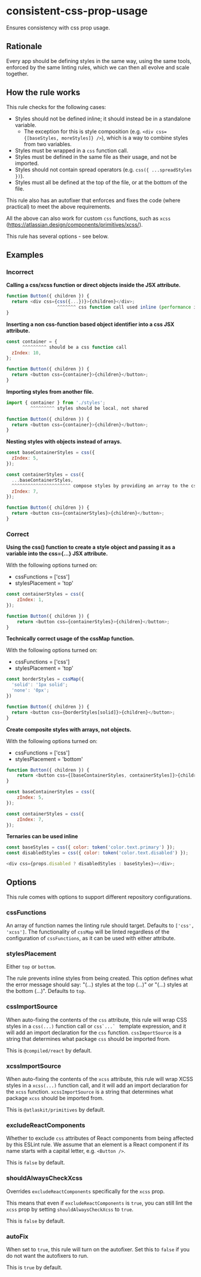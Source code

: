 # consistent-css-prop-usage

Ensures consistency with css prop usage.

## Rationale

Every app should be defining styles in the same way, using the same tools, enforced by the same
linting rules, which we can then all evolve and scale together.

## How the rule works

This rule checks for the following cases:

- Styles should not be defined inline; it should instead be in a standalone variable.
  - The exception for this is style composition (e.g. `<div css={[baseStyles, moreStyles]} />`),
    which is a way to combine styles from two variables.
- Styles must be wrapped in a `css` function call.
- Styles must be defined in the same file as their usage, and not be imported.
- Styles should not contain spread operators (e.g. `css({ ...spreadStyles })`).
- Styles must all be defined at the top of the file, or at the bottom of the file.

This rule also has an autofixer that enforces and fixes the code (where practical) to meet the above
requirements.

All the above can also work for custom `css` functions, such as `xcss`
(https://atlassian.design/components/primitives/xcss/).

This rule has several options - see below.

## Examples

### Incorrect

**Calling a css/xcss function or direct objects inside the JSX attribute.**

```js
function Button({ children }) {
  return <div css={css({...})}>{children}</div>;
                   ^^^^^^^ css function call used inline (performance issue)
}
```

**Inserting a non css-function based object identifier into a css JSX attribute.**

```js
const container = {
      ^^^^^^^^^ should be a css function call
  zIndex: 10,
};

function Button({ children }) {
  return <button css={container}>{children}</button>;
}
```

**Importing styles from another file.**

```js
import { container } from './styles';
         ^^^^^^^^^ styles should be local, not shared

function Button({ children }) {
  return <button css={container}>{children}</button>;
}
```

**Nesting styles with objects instead of arrays.**

```js
const baseContainerStyles = css({
  zIndex: 5,
});

const containerStyles = css({
  ...baseContainerStyles,
  ^^^^^^^^^^^^^^^^^^^^^^ compose styles by providing an array to the css call instead (see example below)
  zIndex: 7,
});

function Button({ children }) {
  return <button css={containerStyles}>{children}</button>;
}
```

### Correct

**Using the css() function to create a style object and passing it as a variable into the css={...}
JSX attribute.**

With the following options turned on:

- cssFunctions = ['css']
- stylesPlacement = 'top'

```js
const containerStyles = css({
	zIndex: 1,
});

function Button({ children }) {
	return <button css={containerStyles}>{children}</button>;
}
```

**Technically correct usage of the cssMap function.**

With the following options turned on:

- cssFunctions = ['css']
- stylesPlacement = 'top'

```js
const borderStyles = cssMap({
  'solid': '1px solid';
  'none': '0px';
})

function Button({ children }) {
  return <button css={borderStyles[solid]}>{children}</button>;
}
```

**Create composite styles with arrays, not objects.**

With the following options turned on:

- cssFunctions = ['css']
- stylesPlacement = 'bottom'

```js
function Button({ children }) {
	return <button css={[baseContainerStyles, containerStyles]}>{children}</button>;
}

const baseContainerStyles = css({
	zIndex: 5,
});

const containerStyles = css({
	zIndex: 7,
});
```

**Ternaries can be used inline**

```js
const baseStyles = css({ color: token('color.text.primary') });
const disabledStyles = css({ color: token('color.text.disabled') });

<div css={props.disabled ? disabledStyles : baseStyles}></div>;
```

## Options

This rule comes with options to support different repository configurations.

### cssFunctions

An array of function names the linting rule should target. Defaults to `['css', 'xcss']`. The
functionality of `cssMap` will be linted regardless of the configuration of `cssFunctions`, as it
can be used with either attribute.

### stylesPlacement

Either `top` or `bottom`.

The rule prevents inline styles from being created. This option defines what the error message
should say: "(...) styles at the top (...)" or "(...) styles at the bottom (...)". Defaults to
`top`.

### cssImportSource

When auto-fixing the contents of the `css` attribute, this rule will wrap CSS styles in a `css(...)`
function call or ``css`...` `` template expression, and it will add an import declaration for the
`css` function. `cssImportSource` is a string that determines what package `css` should be imported
from.

This is `@compiled/react` by default.

### xcssImportSource

When auto-fixing the contents of the `xcss` attribute, this rule will wrap XCSS styles in a
`xcss(...)` function call, and it will add an import declaration for the `xcss` function.
`xcssImportSource` is a string that determines what package `xcss` should be imported from.

This is `@atlaskit/primitives` by default.

### excludeReactComponents

Whether to exclude `css` attributes of React components from being affected by this ESLint rule. We
assume that an element is a React component if its name starts with a capital letter, e.g.
`<Button />`.

This is `false` by default.

### shouldAlwaysCheckXcss

Overrides `excludeReactComponents` specifically for the `xcss` prop.

This means that even if `excludeReactComponents` is `true`, you can still lint the `xcss` prop by
setting `shouldAlwaysCheckXcss` to `true`.

This is `false` by default.

### autoFix

When set to `true`, this rule will turn on the autofixer. Set this to `false` if you do not want the
autofixers to run.

This is `true` by default.
